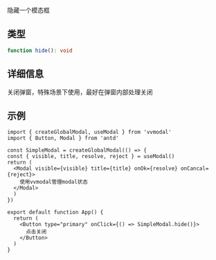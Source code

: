 隐藏一个模态框

## 类型

```ts
function hide(): void
```

## 详细信息

关闭弹窗，特殊场景下使用，最好在弹窗内部处理关闭

## 示例

```tsx
import { createGlobalModal, useModal } from 'vvmodal'
import { Button, Modal } from 'antd'

const SimpleModal = createGlobalModal(() => {
const { visible, title, resolve, reject } = useModal()
return (
  <Modal visible={visible} title={title} onOk={resolve} onCancal={reject}>
    使用vvmodal管理modal状态
  </Modal>
  )
})

export default function App() {
  return (
    <Button type="primary" onClick={() => SimpleModal.hide()}>
      点击关闭
    </Button>
  )
}
```
